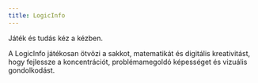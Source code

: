```yaml
---
title: LogicInfo
---
```


Játék és tudás kéz a kézben.

A LogicInfo játékosan ötvözi a sakkot, matematikát és digitális kreativitást, hogy fejlessze a
koncentrációt, problémamegoldó képességet és vizuális gondolkodást.
